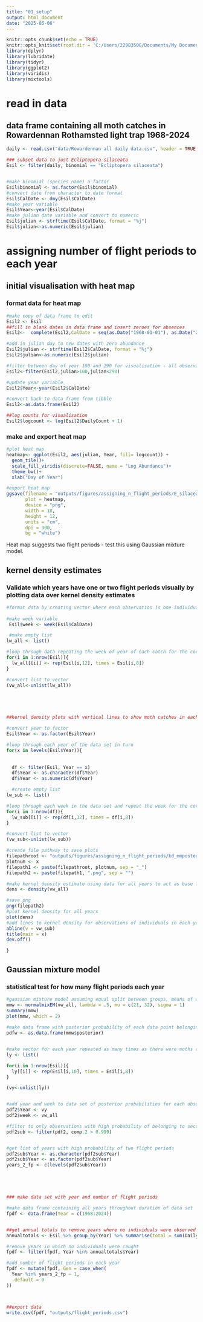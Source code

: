 ```yaml
---
title: "01_setup"
output: html_document
date: "2025-05-06"
---
```


```r
knitr::opts_chunk$set(echo = TRUE)
knitr::opts_knit$set(root.dir = 'C:/Users/2298350G/Documents/My Documents/Moths/pre-PhD/E_silaceata/voltinism')
library(dplyr)
library(lubridate)
library(tidyr)
library(ggplot2)
library(viridis)
library(mixtools)
```




# read in data


## data frame containing all moth catches in Rowardennan Rothamsted light trap 1968-2024


```r
daily <- read.csv("data/Rowardennan all daily data.csv", header = TRUE, sep = ",")

### subset data to just Ecliptopera silaceata
Esil <- filter(daily, binomial == "Ecliptopera silaceata")


#make binomial (species name) a factor
Esil$binomial <- as.factor(Esil$binomial)
#convert date from character to date format
Esil$CalDate <- dmy(Esil$CalDate)
#make year variable
Esil$Year<-year(Esil$CalDate)
#make julian date variable and convert to numeric
Esil$julian <- strftime(Esil$CalDate, format = "%j")
Esil$julian<-as.numeric(Esil$julian)
```





# assigning number of flight periods to each year



## initial visualisation with heat map



### format data for heat map

```r
#make copy of data frame to edit
Esil2 <- Esil
##fill in blank dates in data frame and insert zeroes for absences
Esil2<-  complete(Esil2,CalDate = seq(as.Date("1968-01-01"), as.Date("2024-12-31"), "day"), fill = list(DailyCount = 0))

#add in julian day to new dates with zero abundance
Esil2$julian <- strftime(Esil2$CalDate, format = "%j")
Esil2$julian<-as.numeric(Esil2$julian)

#filter between day of year 100 and 290 for visualisation - all observations fall between these dates
Esil2<-filter(Esil2,julian>100,julian<290)

#update year variable
Esil2$Year<-year(Esil2$CalDate)

#convert back to data frame from tibble
Esil2<-as.data.frame(Esil2)

##log counts for visualisation
Esil2$logcount <- log(Esil2$DailyCount + 1)
```



### make and export heat map

```r
#plot heat map
heatmap<- ggplot(Esil2, aes(julian, Year, fill= logcount)) + 
  geom_tile()+
  scale_fill_viridis(discrete=FALSE, name = "Log Abundance")+
  theme_bw()+
  xlab("Day of Year")

#export heat map
ggsave(filename = "outputs/figures/assigning_n_flight_periods/E_silaceata_heat_map.png",
       plot = heatmap,
       device = "png",
       width = 18,
       height = 12,
       units = "cm",
       dpi = 300,
       bg = "white")

```



Heat map suggests two flight periods - test this using Gaussian mixture model.



## kernel density estimates



### Validate which years have one or two flight periods visually by plotting data over kernel density estimates

```r
#format data by creating vector where each observation is one individual moth and the value of each observation in the vector is the week of year that the individual was captured
 
#make week variable
 Esil$week <- week(Esil$CalDate)

 #make empty list
lw_all <- list()

#loop through data repeating the week of year of each catch for the corresponding number of times that there were moths captured during that week
for(i in 1:nrow(Esil)){
  lw_all[[i]] <- rep(Esil[i,12], times = Esil[i,8])
}

#convert list to vector
(vw_all<-unlist(lw_all))





##kernel density plots with vertical lines to show moth catches in each year

#convert year to factor
Esil$Year <- as.factor(Esil$Year)

#loop through each year of the data set in turn
for(x in levels(Esil$Year)){
  
  
  df <- filter(Esil, Year == x)
  df$Year <- as.character(df$Year)
  df$Year <- as.numeric(df$Year)

  #create empty list
lw_sub <- list()

#loop through each week in the data set and repeat the week for the corresponding number of moths caught during that week
for(i in 1:nrow(df)){
  lw_sub[[i]] <- rep(df[i,12], times = df[i,8])
}

#convert list to vector
(vw_sub<-unlist(lw_sub))

#create file pathway to save plots
filepathroot <- "outputs/figures/assigning_n_flight_periods/kd_mmposterior/plot"
plotnum <- x
filepath1 <- paste(filepathroot, plotnum, sep = "_")
filepath2 <- paste(filepath1, ".png", sep = "")

#make kernel density estimate using data for all years to act as base for plot
dens <- density(vw_all)

#save png
png(filepath2)
#plot kernel density for all years
plot(dens)
#add lines to kernel density for observations of individuals in each year
abline(v = vw_sub)
title(main = x)
dev.off()

}


```







## Gaussian mixture model

### statistical test for how many flight periods each year


```r

#gaussian mixture model assuming equal split between groups, means of week 21 and week 32, and sigma of 1
mmw <- normalmixEM(vw_all, lambda = .5, mu = c(21, 32), sigma = 1)
summary(mmw)
plot(mmw, which = 2)
 
#make data frame with posterior probability of each data point belonging to each flight period
pdfw <- as.data.frame(mmw$posterior)


#make vector for each year repeated as many times as there were moths caught in that year
ly <- list()

for(i in 1:nrow(Esil)){
  ly[[i]] <- rep(Esil[i,10], times = Esil[i,8])
}

(vy<-unlist(ly))


#add year and week to data set of posterior probabilities for each observation belonging to each flight period
pdf2$Year <- vy
pdf2$week <- vw_all

#filter to only observations with high probability of belonging to second flight period
pdf2sub <- filter(pdf2, comp.2 > 0.999)


#get list of years with high probability of two flight periods
pdf2sub$Year <- as.character(pdf2sub$Year)
pdf2sub$Year <- as.factor(pdf2sub$Year)
years_2_fp <- c(levels(pdf2sub$Year))





### make data set with year and number of flight periods

#make data frame containing all years throughout duration of data set
fpdf <- data.frame(Year = c(1968:2024))


##get annual totals to remove years where no individuals were observed - in these years we cannot be sure how many flight periods there were
annualtotals <- Esil %>% group_by(Year) %>% summarise(total = sum(DailyCount))

#remove years in which no individuals were caught
fpdf <- filter(fpdf, Year %in% annualtotals$Year)

#add number of flight periods in each year
fpdf <- mutate(fpdf, Gen = case_when(
  Year %in% years_2_fp ~ 1,
  .default = 0
))



##export data
write.csv(fpdf, "outputs/flight_periods.csv")

```








